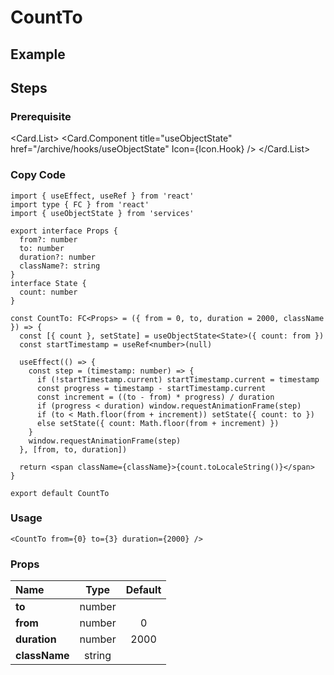 
<BackTop />

# CountTo

## Example

<div className="mt-4">
  <CountTo to={5000} />
</div>

## Steps

<div className="stpes">

### Prerequisite

<Card.List>
  <Card.Component
    title="useObjectState"
    href="/archive/hooks/useObjectState"
    Icon={Icon.Hook}
  />
</Card.List>

### Copy Code

```tsx filename="components/CountTo/index.tsx"
import { useEffect, useRef } from 'react'
import type { FC } from 'react'
import { useObjectState } from 'services'

export interface Props {
  from?: number
  to: number
  duration?: number
  className?: string
}
interface State {
  count: number
}

const CountTo: FC<Props> = ({ from = 0, to, duration = 2000, className }) => {
  const [{ count }, setState] = useObjectState<State>({ count: from })
  const startTimestamp = useRef<number>(null)

  useEffect(() => {
    const step = (timestamp: number) => {
      if (!startTimestamp.current) startTimestamp.current = timestamp
      const progress = timestamp - startTimestamp.current
      const increment = ((to - from) * progress) / duration
      if (progress < duration) window.requestAnimationFrame(step)
      if (to < Math.floor(from + increment)) setState({ count: to })
      else setState({ count: Math.floor(from + increment) })
    }
    window.requestAnimationFrame(step)
  }, [from, to, duration])

  return <span className={className}>{count.toLocaleString()}</span>
}

export default CountTo
```

### Usage

```tsx
<CountTo from={0} to={3} duration={2000} />
```

</div>

### Props

| Name               |  Type  | Default |
| :----------------- | :----: | :-----: |
| **to**<Required /> | number |         |
| **from**           | number |    0    |
| **duration**       | number |  2000   |
| **className**      | string |         |

<Comment />

